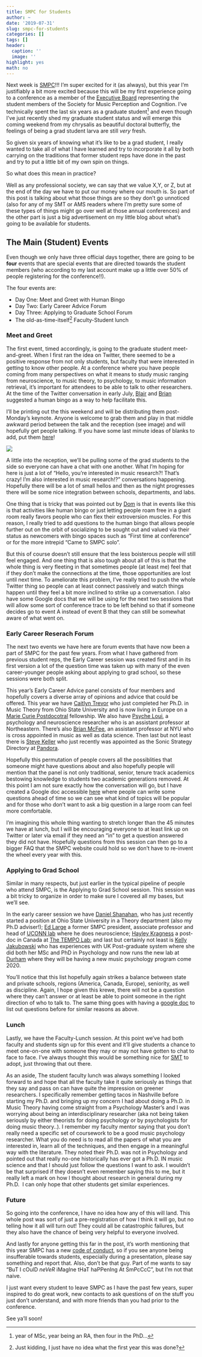 ```yaml
---
title: SMPC for Students
author: ~
date: '2019-07-31'
slug: smpc-for-students
categories: []
tags: []
header:
  caption: ''
  image: ''
highlight: yes
math: no
---
```


Next week is [SMPC](https://wp.nyu.edu/smpc2019/)!!! 
I’m super excited for it (as always), but this year I’m justifiably a bit more excited because this will be my first experience going to a conference as a member of the [Executive Board](http://www.musicperception.org/about-smpc.html) representing the student members of the Society for Music Perception and Cognition. 
I’ve technically spent the last six years as a graduate student^[year of MSc, year being an RA, then four in the PhD…] and even though I’ve just recently shed my graduate student status and will emerge this coming weekend from my chrysalis as beautiful doctoral butterfly, the feelings of being a grad student larva are still _very_ fresh.

So given six years of knowing what it's like to be a grad student, I really wanted to take all of what I have learned and try to incorporate it all by both carrying on the traditions that former student reps have done in the past and try to put a little bit of my own spin on things.

So what does this mean in practice?

Well as any professional society, we can say that we value X,Y, or Z, but at the end of the day we have to put our money where our mouth is. 
So part of this post is talking about what those things are so they don't go unnoticed (also for any of my SMT or AMS readers where I'm pretty sure some of these types of things might go over well at those annual conferences) and the other part is just a big advertisement on my little blog about what's going to be available for students.

## The Main (Student) Events 

Even though we only have three official days together, there are going to be **four** events that are special events that are directed towards the student members (who according to my last account make up a little over 50% of people registering for the conference!!).

The four events are:

* Day One: Meet and Greet with Human Bingo
* Day Two: Early Career Advice Forum
* Day Three: Applying to Graduate School Forum 
* The old-as-time-itself^[Just kidding, I just have no idea what the first year this was done?] Faculty-Student lunch

### Meet and Greet

The first event, timed accordingly, is going to the graduate student meet-and-greet.
When I first ran the idea on Twitter, there seemed to be a positive response from not only students, but faculty that were interested in getting to know other people.
At a conference where you have people coming from many perspectives on what it means to study music ranging from neuroscience, to music theory, to psychology, to music information retrieval, it's important for attendees to be able to talk to other researchers.
At the time of the Twitter conversation in early July, [Blair](https://twitter.com/BlairKaneshiro) and [Brian](https://twitter.com/functiontelechy) suggested a human bingo as a way to help facilitate this.

I'll be printing out the this weekend and will be distributing them post-Monday's keynote.
Anyone is welcome to grab them and play in that middle awkward period between the talk and the reception (see image) and will hopefully get people talking.
If you have some last minute ideas of blanks to add, put them [here](https://docs.google.com/spreadsheets/d/19GTI5qn-mrnS8QFIPngM-Pjw3KtAS2H0GPwLoAu9jlQ/edit?usp=sharing)!

![](/img/smpc_student/smpc_social.png)

A little into the reception, we'll be pulling some of the grad students to the side so everyone can have a chat with one another.
What I'm hoping for here is just a lot of "Hello, you're interested in music research?! That's crazy! I'm also interested in music research!?" conversations happening.
Hopefully there will be a lot of small hellos and then as the night progresses there will be some nice integration between schools, departments, and labs. 

One thing that is tricky that was pointed out by [Dom](https://twitter.com/DoctaDom) is that in events like this is that activities like human bingo or just letting people roam free in a giant room really favors people who can flex their extroversion muscles.
For this reason, I really tried to add questions to the human bingo that allows people further out on the orbit of socializing to be sought out and valued via their status as newcomers with bingo spaces such as "First time at conference" or for the more intrepid "Came to SMPC solo".

But this of course doesn't still ensure that the less boisterous people will still feel engaged.
And one thing that is also tough about all of this is that the whole thing is very fleeting in that sometimes people (at least me) feel that if they don't make the connections at the time, those opportunities are lost until next time.
To ameliorate this problem, I've really tried to push the whole Twitter thing so people can at least connect passively and watch things happen until they feel a bit more inclined to strike up a conversation.
I also have some Google docs that we will be using for the next two sessions that will allow some sort of conference trace to be left behind so that if someone decides go to event A instead of event B that they can still be somewhat aware of what went on.

### Early Career Reserach Forum

The next two events we have here are forum events that have now been a part of SMPC for the past few years.
From what I have gathered from previous student reps, the Early Career session was created first and in its first version a lot of the question time was taken up with many of the even career-younger people asking about applying to grad school, so these sessions were both split.

This year's Early Career Advice panel consists of four members and hopefully covers a diverse array of opinions and advice that could be offered.
This year we have [Caitlyn Trevor](https://twitter.com/caitlyn_trevor) who just completed her Ph.D. in Music Theory from Ohio State University and is now living in Europe on a [Marie Curie Postdocotral](https://www.psychology.uzh.ch/en/areas/nec/kaneuro/team/ctrevor.html) fellowship.
We also have [Psyche Loui](https://twitter.com/psycheloui), a psychology and neuroscience researcher who is an assistant professor at Northeastern.
There's also [Brian McFee](https://twitter.com/functiontelechy), an assistant professor at NYU who is cross appointed in music as well as data science.
Then last but not least there is [Steve Keller](https://twitter.com/audioalchemist_) who just recently was appointed as the Sonic Strategy Directory at [Pandora](https://www.pandoraforbrands.com/studio-resonate).

Hopefully this permutation of people covers all the possiblities that someone might have questions about and also hopefully people will mention that the panel is not only traditional, senior, tenure track academics bestowing knowledge to students two academic generations removed.
At this point I am not sure exactly how the conversation will go, but I have created a Google doc accessible [here](https://docs.google.com/document/d/1IsbnT7XaWY9v1rEejGYt-JNfquqacDvuT7p38MH8JlQ/edit?usp=sharing) where people can write some questions ahead of time so we can see what kind of topics will be popular and for those who don't want to ask a big question in a large room can feel more comfortable.

I'm imagining this whole thing wanting to stretch longer than the 45 minutes we have at lunch, but I will be encouraging everyone to at least link up on Twitter or later via email if they need an "in" to get a question answered they did not have.
Hopefully questions from this session can then go to a bigger FAQ that the SMPC website could hold so we don't have to re-invent the wheel every year with this. 

### Applying to Grad School

Similar in many respects, but just earlier in the typical pipeline of people who attend SMPC, is the Applying to Grad School session.
This session was a bit tricky to organize in order to make sure I covered all my bases, but we'll see.

In the early career session we have [Daniel Shanahan](https://twitter.com/danielshanahan), who has just recently started a position at Ohio State University in a Theory department (also my Ph.D adviser!); [Ed Large](https://twitter.com/ed_large) a former SMPC president, associate professor and head of [UCONN lab]() where he does neuroscience; [Hayley Kragness](https://twitter.com/haleykrag) a post-doc in Canada at [The TEMPO Lab](https://twitter.com/TempoLabUTSC); and last but certainly not least is  [Kelly Jakubowski](https://www.dur.ac.uk/music/staff/profile/?id=15013) who has experiences with UK Post-graduate system where she did both her MSc and PhD in Psychology and now runs the new lab at [Durham](https://twitter.com/MusicScienceDU) where they will be having a new music psychology program come 2020.

You'll notice that this list hopefully again strikes a balance between state and private schools, regions (America, Canada, Europe), seniority, as well as discipline.
Again, I hope given this krewe, there will not be a question where they can't answer or at least be able to point someone in the right direction of who to talk to.
The same thing goes with having a [google doc](https://docs.google.com/document/d/1uGlzSnmIsKAMx78l2w-bL14S1uLuU9wCAzZaK2TXgg8/edit?usp=sharing) to list out questions before for similar reasons as above.

### Lunch 

Lastly, we have the Faculty-Lunch session.
At this point we've had both faculty and students sign up for this event and it'll give students a chance to meet one-on-one with someone they may or may not have gotten to chat to face to face.
I've always thought this would be something nice for [SMT](https://societymusictheory.org/) to adopt, just throwing that out there.

As an aside, The student faculty lunch was always something I looked forward to and hope that all the faculty take it quite seriously as things that they say and pass on can have quite the impression on greener researchers.
I specifically remember getting tacos in Nashville before starting my Ph.D. and bringing up my concern I had about doing a Ph.D. in Music Theory having come straight from a Psychology Master's and I was worrying about being an interdisciplinary researcher (aka not being taken seriously by either theorists for doing psychology or by psychologists for doing music theory..).
I remember my faculty mentor saying that you don't really need a specific set of coursework to be a good music psychology researcher.
What you do need is to read all the papers of what you are interested in, learn all of the techniques, and then engage in a meaningful way with the literature.
They noted their Ph.D. was not in Psychology and pointed out that really no-one historically has ever got a Ph.D. IN music science and that I should just follow the questions I want to ask.
I wouldn't be that surprised if they doesn't even remember saying this to me, but it really left a mark on how I thought about research in general during my Ph.D. 
I can only hope that other students get similar experiences. 

### Future

So going into the conference, I have no idea how any of this will land.
This whole post was sort of just a pre-registration of how I think it will go, but no telling how it all will turn out!
They could all be catastrophic failures, but they also have the chance of being very helpful to everyone involved.

And lastly for anyone getting this far in the post, it's worth mentioning that this year SMPC has a new [code of conduct](https://wp.nyu.edu/smpc2019/smpc-code-of-conduct/), so if you see anyone being insufferable towards students, especially during a presentation, please say something and report that.
Also, don't be that guy.
Part of me wants to say "BuT I cOulD _neVeR_ iMagIne tHaT haPPenIng At SmPcCcC", but I'm not that naive. 

I just want every student to leave SMPC as I have the past few years, super inspired to do great work, new contacts to ask questions of on the stuff you just don't understand, and with more friends than you had prior to the conference.

See ya'll soon! 